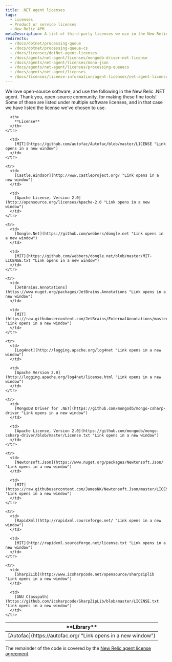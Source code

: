 ```yaml
---
title: .NET agent licenses
tags:
  - Licenses
  - Product or service licenses
  - New Relic APM
metaDescription: A list of third-party licenses we use in the New Relic .NET agent.
redirects:
  - /docs/dotnet/processing-queue
  - /docs/dotnet/processing-queue-cs
  - /docs/licenses/dotNet-agent-licenses
  - /docs/agents/net-agent/licenses/mongodb-driver-net-license
  - /docs/agents/net-agent/licenses/mono-json
  - /docs/agents/net-agent/licenses/processing-queuecs
  - /docs/agents/net-agent/licenses
  - /docs/licenses/license-information/agent-licenses/net-agent-licenses
---
```


We love open-source software, and use the following in the New Relic .NET agent. Thank you, open-source community, for making these fine tools! Some of these are listed under multiple software licenses, and in that case we have listed the license we've chosen to use.

<table>
  <thead>
    <tr>
      <th width={250}>
        **Library**
      </th>

      <th>
        **License**
      </th>
    </tr>
  </thead>

  <tbody>
    <tr>
      <td>
        [Autofac](https://autofac.org/ "Link opens in a new window")
      </td>

      <td>
        [MIT](https://github.com/autofac/Autofac/blob/master/LICENSE "Link opens in a new window")
      </td>
    </tr>

    <tr>
      <td>
        [Castle.Windsor](http://www.castleproject.org/ "Link opens in a new window")
      </td>

      <td>
        [Apache License, Version 2.0](http://opensource.org/licenses/Apache-2.0 "Link opens in a new window")
      </td>
    </tr>

    <tr>
      <td>
        [Dongle.Net](https://github.com/webbers/dongle.net "Link opens in a new window")
      </td>

      <td>
        [MIT](https://github.com/webbers/dongle.net/blob/master/MIT-LICENSE.txt "Link opens in a new window")
      </td>
    </tr>

    <tr>
      <td>
        [JetBrains.Annotations](https://www.nuget.org/packages/JetBrains.Annotations "Link opens in a new window")
      </td>

      <td>
        [MIT](https://raw.githubusercontent.com/JetBrains/ExternalAnnotations/master/LICENSE.md "Link opens in a new window")
      </td>
    </tr>

    <tr>
      <td>
        [Log4net](http://logging.apache.org/log4net "Link opens in a new window")
      </td>

      <td>
        [Apache Version 2.0](http://logging.apache.org/log4net/license.html "Link opens in a new window")
      </td>
    </tr>

    <tr>
      <td>
        [MongoDB Driver for .NET](https://github.com/mongodb/mongo-csharp-driver "Link opens in a new window")
      </td>

      <td>
        [Apache License, Version 2.0](https://github.com/mongodb/mongo-csharp-driver/blob/master/License.txt "Link opens in a new window")
      </td>
    </tr>

    <tr>
      <td>
        [Newtonsoft.Json](https://www.nuget.org/packages/Newtonsoft.Json/ "Link opens in a new window")
      </td>

      <td>
        [MIT](https://raw.githubusercontent.com/JamesNK/Newtonsoft.Json/master/LICENSE.md "Link opens in a new window")
      </td>
    </tr>

    <tr>
      <td>
        [RapidXml](http://rapidxml.sourceforge.net/ "Link opens in a new window")
      </td>

      <td>
        [MIT](http://rapidxml.sourceforge.net/license.txt "Link opens in a new window")
      </td>
    </tr>

    <tr>
      <td>
        [SharpZLib](http://www.icsharpcode.net/opensource/sharpziplib "Link opens in a new window")
      </td>

      <td>
        [GNU Classpath](https://github.com/icsharpcode/SharpZipLib/blob/master/LICENSE.txt "Link opens in a new window")
      </td>
    </tr>
  </tbody>
</table>

The remainder of the code is covered by the [New Relic agent license agreement](/docs/licenses/license-information/other-licenses/new-relic-agent-license).
